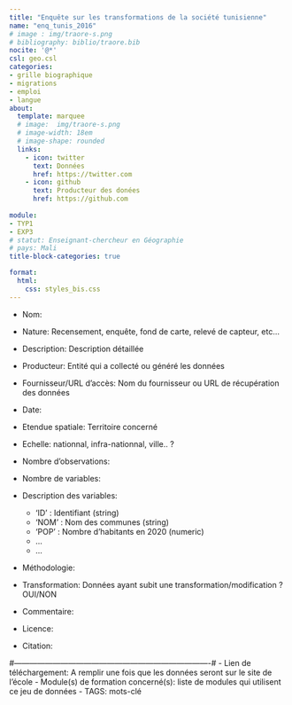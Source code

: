 ```yaml
---
title: "Enquête sur les transformations de la société tunisienne"
name: "enq_tunis_2016"
# image : img/traore-s.png
# bibliography: biblio/traore.bib
nocite: '@*'
csl: geo.csl
categories: 
- grille biographique
- migrations
- emploi
- langue
about:
  template: marquee
  # image:  img/traore-s.png
  # image-width: 18em
  # image-shape: rounded
  links:
    - icon: twitter
      text: Données
      href: https://twitter.com
    - icon: github
      text: Producteur des donées
      href: https://github.com
      
module: 
- TYP1
- EXP3
# statut: Enseignant-chercheur en Géographie
# pays: Mali
title-block-categories: true

format:
  html: 
    css: styles_bis.css
---
```


-   Nom:

-   Nature: Recensement, enquête, fond de carte, relevé de capteur, etc...

-   Description: Description détaillée

-   Producteur: Entité qui a collecté ou généré les données

-   Fournisseur/URL d'accès: Nom du fournisseur ou URL de récupération des données

-   Date:

-   Etendue spatiale: Territoire concerné

-   Echelle: nationnal, infra-nationnal, ville.. ?

-   Nombre d'observations:

-   Nombre de variables:

-   Description des variables:

    -   'ID' : Identifiant (string)
    -   'NOM' : Nom des communes (string)
    -   'POP' : Nombre d'habitants en 2020 (numeric)
    -   ...
    -   ...

-   Méthodologie:

-   Transformation: Données ayant subit une transformation/modification ? OUI/NON

-   Commentaire:

-   Licence:

-   Citation:

#----------------------------------------------------------------------------# - Lien de téléchargement: A remplir une fois que les données seront sur le site de l'école - Module(s) de formation concerné(s): liste de modules qui utilisent ce jeu de données - TAGS: mots-clé
